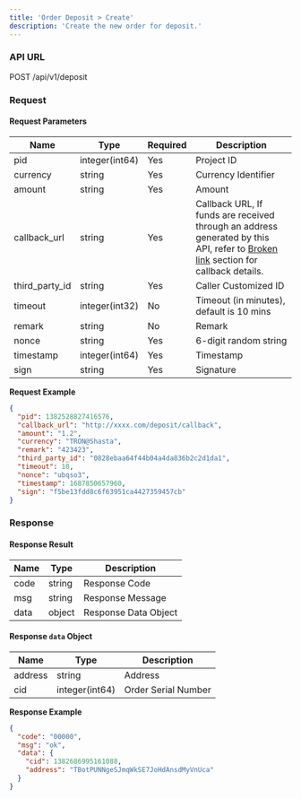 ```yaml
---
title: 'Order Deposit > Create'
description: 'Create the new order for deposit.'
---
```


### API URL

POST /api/v1/deposit

### Request

#### Request Parameters

| Name             | Type           | Required | Description                                                                                                                                                    |
| ---------------- | -------------- | -------- | -------------------------------------------------------------------------------------------------------------------------------------------------------------- |
| pid              | integer(int64) | Yes      | Project ID                                                                                                                                                     |
| currency         | string         | Yes      | Currency Identifier                                                                                                                                            |
| amount           | string         | Yes      | Amount                                                                                                                                                         |
| callback\_url    | string         | Yes      | Callback URL, If funds are received through an address generated by this API, refer to [Broken link](broken-reference "mention") section for callback details. |
| third\_party\_id | string         | Yes      | Caller Customized ID                                                                                                                                           |
| timeout          | integer(int32) | No       | Timeout (in minutes), default is 10 mins                                                                                                                       |
| remark           | string         | No       | Remark                                                                                                                                                         |
| nonce            | string         | Yes      | 6-digit random string                                                                                                                                          |
| timestamp        | integer(int64) | Yes      | Timestamp                                                                                                                                                      |
| sign             | string         | Yes      | Signature                                                                                                                                                      |

**Request Example**

```json
{
  "pid": 1382528827416576,
  "callback_url": "http://xxxx.com/deposit/callback",
  "amount": "1.2",
  "currency": "TRON@Shasta",
  "remark": "423423",
  "third_party_id": "0828ebaa64f44b04a4da836b2c2d1da1",
  "timeout": 10,
  "nonce": "ubqso3",
  "timestamp": 1687850657960,
  "sign": "f5be13fdd8c6f63951ca4427359457cb"
}
```

### Response

#### Response Result

| Name | Type   | Description          |
| ---- | ------ | -------------------- |
| code | string | Response Code        |
| msg  | string | Response Message     |
| data | object | Response Data Object |

#### Response `data` Object

| Name    | Type           | Description         |
| ------- | -------------- | ------------------- |
| address | string         | Address             |
| cid     | integer(int64) | Order Serial Number |

**Response Example**

```json
{
  "code": "00000",
  "msg": "ok",
  "data": {
    "cid": 1382686995161088,
    "address": "TBotPUNNgeSJmqWkSE7JoHdAnsdMyVnUca"
  }
}
```